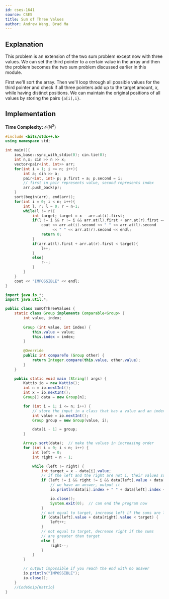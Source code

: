```yaml
---
id: cses-1641
source: CSES
title: Sum of Three Values
author: Andrew Wang, Brad Ma
---
```


## Explanation
This problem is an extension of the two sum problem except now with three
values. We can set the third pointer to a certain value in the array and then
the problem becomes the two sum problem discussed earlier in this module.

First we'll sort the array. Then we'll loop through all possible values for the
third pointer and check if all three pointers add up to the target amount, $x$,
while having distinct positions. We can maintain the original positions of all
values by storing the pairs `{a[i],i}`.

## Implementation
**Time Complexity:** $\mathcal{O}(N^2)$

<LanguageSection>

<CPPSection>
	
```cpp
#include <bits/stdc++.h>
using namespace std;

int main(){
	ios_base::sync_with_stdio(0); cin.tie(0);
	int n,x; cin >> n >> x;
	vector<pair<int, int>> arr;
	for(int i = 1; i <= n; i++){
		int a; cin >> a;
		pair<int, int> p; p.first = a; p.second = i;
		// first in pair represents value, second represents index
		arr.push_back(p);
	}
	sort(begin(arr), end(arr));
	for(int i = 0; i < n; i++){
		int l, r; l = 0; r = n-1;
		while(l != r){
			int target; target = x - arr.at(i).first;
			if(l != i && r != i && arr.at(l).first + arr.at(r).first == target){
				cout << arr.at(i).second << " " << arr.at(l).second
					 << " " << arr.at(r).second << endl;
				return 0;
			}
			if(arr.at(l).first + arr.at(r).first < target){
				l++;
			}
			else{
				r--;
			}
		}
	}
	cout << "IMPOSSIBLE" << endl;
}
```
	
</CPPSection>
	
<JavaSection>
	
```java
import java.io.*;
import java.util.*;

public class SumOfThreeValues {
	static class Group implements Comparable<Group> {
		int value, index;
		
		Group (int value, int index) {
			this.value = value;
			this.index = index;
		}
		
		@Override
		public int compareTo (Group other) {
			return Integer.compare(this.value, other.value);
		}
	}

	public static void main (String[] args) {
		Kattio io = new Kattio();
		int n = io.nextInt();
		int x = io.nextInt();
		Group[] data = new Group[n];

		for (int i = 1; i <= n; i++) {
			// store the input in a class that has a value and an index
			int value = io.nextInt();
			Group group = new Group(value, i);

			data[i - 1] = group;
		}

		Arrays.sort(data);  // make the values in increasing order
		for (int i = 0; i < n; i++) {
			int left = 0;
			int right = n - 1;

			while (left != right) {
				int target = x - data[i].value;
				// if the left and the right are not i, their values sum up to the target
				if (left != i && right != i && data[left].value + data[right].value == target) {
					// we have an answer, output it
					io.println(data[i].index + " " + data[left].index + " " + data[right].index);

					io.close();
					System.exit(0);  // can end the program now
				}
				// not equal to target, increase left if the sums are lower
				if (data[left].value + data[right].value < target) {
					left++;
				}
				// not equal to target, decrease right if the sums
				// are greater than target
				else {
					right--;
				}
			}
		}

		// output impossible if you reach the end with no answer
		io.println("IMPOSSIBLE");
		io.close();
	}
	//CodeSnip{Kattio}
}
```
	
</JavaSection>
	
</LanguageSection>
